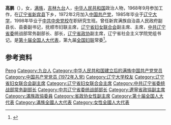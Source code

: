 {{Otheruses|other=名为高鹏的其他人物|高鹏}}

'''高鹏'''（{{bd|1952年|3月|}}），女，[[满族|满族]]，[[吉林省|吉林]][[九台区|九台]]人，[[中华人民共和国|中华人民共和国]]政治人物，1968年9月参加工作，在[[辽宁省|辽宁省]][[新宾满族自治县|新宾县]]下乡，1972年2月加入[[中国共产党|中国共产党]]，1985年毕业于[[辽宁大学|辽宁大学]]，1998年毕业于[[中共中央党校|中共中央党校]]在职研究生班。曾任新宾满族自治县人民政府副县长、县委副书记，抚顺市妇联主席，[[辽宁省妇女联合会|辽宁省妇女联合会]]副主席、主席，[[中国共产党辽宁省委员会|中共辽宁省委]]统战部常务副部长、部长，[[中国人民政治协商会议辽宁省委员会|辽宁省政协]]副主席，辽宁省社会主义学院党组书记。是[[第十届全国人民代表大会代表名单|第十届全国人大代表]]，第九届[[中华全国妇女联合会|全国妇联]]常委<ref>{{Cite web|title=资料：辽宁省政协副主席高鹏简历(图)|url=http://district.ce.cn/zt/rwk/sf/ln/rs/201302/27/t20130227_24147994.shtml|accessdate=2020-10-04|work=中国经济网}}</ref>。

== 参考资料 ==
{{reflist}}

{{中华人民共和国政治人物小作品}}
{{中华全国妇女联合会第九届执行委员会}}
{{中国和平统一促进会第八届理事会}}

{{Authority control}}
{{DEFAULTSORT:Gao高}}
[[Category:高姓|Peng]]
[[Category:九台人|Category:九台人]]
[[Category:中华人民共和国建立后的满族中国共产党党员|Category:中华人民共和国建立后的满族中国共产党党员]]
[[Category:中国共产党党员_(1972年入党)|Category:中国共产党党员 (1972年入党)]]
[[Category:辽宁大学校友|Category:辽宁大学校友]]
[[Category:辽宁省妇女联合会副主席|Category:辽宁省妇女联合会副主席]]
[[Category:辽宁省妇女联合会主席|Category:辽宁省妇女联合会主席]]
[[Category:中共辽宁省委统战部常务副部长|Category:中共辽宁省委统战部常务副部长]]
[[Category:中共辽宁省委统战部部长|Category:中共辽宁省委统战部部长]]
[[Category:遼寧省政協副主席|Category:遼寧省政協副主席]]
[[Category:滿族政協委員|Category:滿族政協委員]]
[[Category:省政协女性副主席|Category:省政协女性副主席]]
[[Category:第十届全国人大代表|Category:第十届全国人大代表]]
[[Category:滿族全國人大代表|Category:滿族全國人大代表]]
[[Category:女性全國人大代表|Category:女性全國人大代表]]